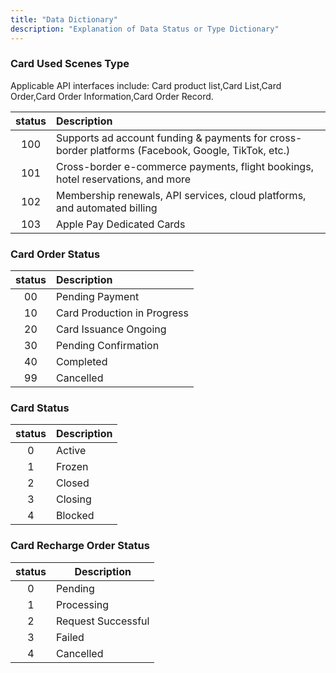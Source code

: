 ```yaml
---
title: "Data Dictionary"
description: "Explanation of Data Status or Type Dictionary"
---
```


### Card Used Scenes Type

Applicable API interfaces include: Card product list,Card List,Card Order,Card Order Information,Card Order Record.

| status | Description |
| :----: | :---------- |
| 100        | Supports ad account funding & payments for cross-border platforms (Facebook, Google, TikTok, etc.) |
| 101        | Cross-border e-commerce payments, flight bookings, hotel reservations, and more                    |
| 102        | Membership renewals, API services, cloud platforms, and automated billing                          |
| 103        | Apple Pay Dedicated Cards                                                                          |

### Card Order Status

| status | Description |
| :----: | :---------- |
| 00 | Pending Payment |
| 10 | Card Production in Progress |
| 20 | Card Issuance Ongoing |
| 30 | Pending Confirmation |
| 40 | Completed |
| 99 | Cancelled |

### Card Status

| status | Description |
| :----: | :---------- |
| 0 | Active |
| 1 | Frozen |
| 2 | Closed |
| 3 | Closing |
| 4 | Blocked |

### Card Recharge Order Status
| status | Description        |
|:------:|--------------------|
|    0   | Pending            |
|    1   | Processing         |
|    2   | Request Successful |
|    3   | Failed             |
|    4   | Cancelled          |
